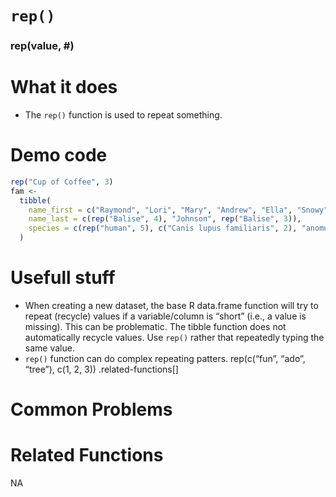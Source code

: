 # [`rep()`]{.blue}
 
 
### [rep]{.blue}(value, #){.center} 
 
# What it does 

+ The [`rep()`]{.blue} function is used to repeat something. 
  
 
# Demo code 

```r
rep("Cup of Coffee", 3)
fam <-
  tibble(
    name_first = c("Raymond", "Lori", "Mary", "Andrew", "Ella", "Snowy", "Mia", "Crab"),
    name_last = c(rep("Balise", 4), "Johnson", rep("Balise", 3)),
    species = c(rep("human", 5), c("Canis lupus familiaris", 2), "anomuran decapod crustaceans")
  )
```
  
 
# Usefull stuff 

+ When creating a new dataset, the base R data.frame function will try to repeat (recycle) values if a variable/column is "short" (i.e., a value is missing).  This can be problematic. The tibble function does not automatically recycle values.  Use [`rep()`]{.blue} rather that repeatedly typing the same value.
+ `rep()` function can do complex repeating patters. rep(c("fun", "ado", "tree"), c(1, 2, 3))
.related-functions[]
  
 
# Common Problems 

  
 
# Related Functions 
NA  
